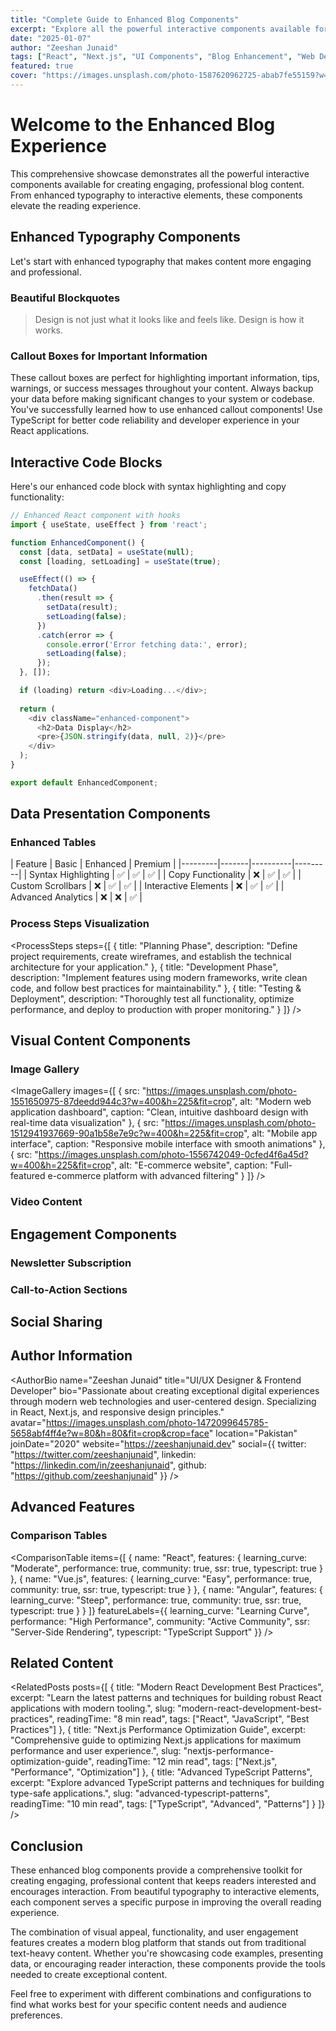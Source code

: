 ```yaml
---
title: "Complete Guide to Enhanced Blog Components"
excerpt: "Explore all the powerful interactive components available for creating engaging, professional blog content with enhanced typography, visual elements, and user engagement features."
date: "2025-01-07"
author: "Zeeshan Junaid"
tags: ["React", "Next.js", "UI Components", "Blog Enhancement", "Web Design"]
featured: true
cover: "https://images.unsplash.com/photo-1587620962725-abab7fe55159?w=800&h=400&fit=crop"
---
```


# Welcome to the Enhanced Blog Experience

This comprehensive showcase demonstrates all the powerful interactive components available for creating engaging, professional blog content. From enhanced typography to interactive elements, these components elevate the reading experience.

<ReadingProgress />

## Enhanced Typography Components

Let's start with enhanced typography that makes content more engaging and professional.

### Beautiful Blockquotes

<Blockquote type="default" author="Steve Jobs">
Design is not just what it looks like and feels like. Design is how it works.
</Blockquote>

### Callout Boxes for Important Information

<Callout type="info" title="Pro Tip">
These callout boxes are perfect for highlighting important information, tips, warnings, or success messages throughout your content.
</Callout>

<Callout type="warning" title="Important Warning">
Always backup your data before making significant changes to your system or codebase.
</Callout>

<Callout type="success" title="Achievement Unlocked">
You've successfully learned how to use enhanced callout components!
</Callout>

<Callout type="tip" title="Development Tip">
Use TypeScript for better code reliability and developer experience in your React applications.
</Callout>

## Interactive Code Blocks

Here's our enhanced code block with syntax highlighting and copy functionality:

```javascript:example.js
// Enhanced React component with hooks
import { useState, useEffect } from 'react';

function EnhancedComponent() {
  const [data, setData] = useState(null);
  const [loading, setLoading] = useState(true);

  useEffect(() => {
    fetchData()
      .then(result => {
        setData(result);
        setLoading(false);
      })
      .catch(error => {
        console.error('Error fetching data:', error);
        setLoading(false);
      });
  }, []);

  if (loading) return <div>Loading...</div>;
  
  return (
    <div className="enhanced-component">
      <h2>Data Display</h2>
      <pre>{JSON.stringify(data, null, 2)}</pre>
    </div>
  );
}

export default EnhancedComponent;
```

## Data Presentation Components

### Enhanced Tables

<SimpleTable>
| Feature | Basic | Enhanced | Premium |
|---------|-------|----------|---------|
| Syntax Highlighting | ✅ | ✅ | ✅ |
| Copy Functionality | ❌ | ✅ | ✅ |
| Custom Scrollbars | ❌ | ✅ | ✅ |
| Interactive Elements | ❌ | ✅ | ✅ |
| Advanced Analytics | ❌ | ❌ | ✅ |
</SimpleTable>

### Process Steps Visualization

<ProcessSteps steps={[
  {
    title: "Planning Phase",
    description: "Define project requirements, create wireframes, and establish the technical architecture for your application."
  },
  {
    title: "Development Phase",
    description: "Implement features using modern frameworks, write clean code, and follow best practices for maintainability."
  },
  {
    title: "Testing & Deployment",
    description: "Thoroughly test all functionality, optimize performance, and deploy to production with proper monitoring."
  }
]} />

## Visual Content Components

### Image Gallery

<ImageGallery images={[
  {
    src: "https://images.unsplash.com/photo-1551650975-87deedd944c3?w=400&h=225&fit=crop",
    alt: "Modern web application dashboard",
    caption: "Clean, intuitive dashboard design with real-time data visualization"
  },
  {
    src: "https://images.unsplash.com/photo-1512941937669-90a1b58e7e9c?w=400&h=225&fit=crop", 
    alt: "Mobile app interface",
    caption: "Responsive mobile interface with smooth animations"
  },
  {
    src: "https://images.unsplash.com/photo-1556742049-0cfed4f6a45d?w=400&h=225&fit=crop",
    alt: "E-commerce website",
    caption: "Full-featured e-commerce platform with advanced filtering"
  }
]} />

### Video Content

<VideoEmbed 
  src="https://player.vimeo.com/video/123456789"
  title="Web Development Best Practices"
  thumbnail="https://images.unsplash.com/photo-1611224923853-80b023f02d71?w=400&h=225&fit=crop"
/>

## Engagement Components

### Newsletter Subscription

<NewsletterSignup 
  title="Stay Updated with Latest Posts"
  description="Get weekly insights about web development, design trends, and technology updates delivered directly to your inbox."
  placeholder="Enter your email address"
  buttonText="Subscribe Now"
/>

### Call-to-Action Sections

<CTABox 
  title="Ready to Start Your Project?"
  description="Let's bring your ideas to life with modern web technologies and exceptional user experience design."
  buttonText="Get Started Today"
  buttonLink="/contact"
  variant="primary"
/>

<CTABox 
  title="Explore My Portfolio"
  description="Check out my latest projects showcasing expertise in React, Next.js, and modern web development."
  buttonText="View Portfolio"
  buttonLink="/portfolio"
  variant="secondary"
/>

## Social Sharing

<SocialShare 
  title="Complete Guide to Enhanced Blog Components"
  url="https://zeeshanjunaid.dev/blog/comprehensive-blog-components-showcase"
  description="Explore all the powerful interactive components for creating engaging blog content."
/>

## Author Information

<AuthorBio 
  name="Zeeshan Junaid"
  title="UI/UX Designer & Frontend Developer"
  bio="Passionate about creating exceptional digital experiences through modern web technologies and user-centered design. Specializing in React, Next.js, and responsive design principles."
  avatar="https://images.unsplash.com/photo-1472099645785-5658abf4ff4e?w=80&h=80&fit=crop&crop=face"
  location="Pakistan"
  joinDate="2020"
  website="https://zeeshanjunaid.dev"
  social={{
    twitter: "https://twitter.com/zeeshanjunaid",
    linkedin: "https://linkedin.com/in/zeeshanjunaid",
    github: "https://github.com/zeeshanjunaid"
  }}
/>

## Advanced Features

### Comparison Tables

<ComparisonTable 
  items={[
    {
      name: "React",
      features: {
        learning_curve: "Moderate",
        performance: true,
        community: true,
        ssr: true,
        typescript: true
      }
    },
    {
      name: "Vue.js",
      features: {
        learning_curve: "Easy",
        performance: true,
        community: true,
        ssr: true,
        typescript: true
      }
    },
    {
      name: "Angular",
      features: {
        learning_curve: "Steep",
        performance: true,
        community: true,
        ssr: true,
        typescript: true
      }
    }
  ]}
  featureLabels={{
    learning_curve: "Learning Curve",
    performance: "High Performance",
    community: "Active Community",
    ssr: "Server-Side Rendering",
    typescript: "TypeScript Support"
  }}
/>

## Related Content

<RelatedPosts posts={[
  {
    title: "Modern React Development Best Practices",
    excerpt: "Learn the latest patterns and techniques for building robust React applications with modern tooling.",
    slug: "modern-react-development-best-practices",
    readingTime: "8 min read",
    tags: ["React", "JavaScript", "Best Practices"]
  },
  {
    title: "Next.js Performance Optimization Guide",
    excerpt: "Comprehensive guide to optimizing Next.js applications for maximum performance and user experience.",
    slug: "nextjs-performance-optimization-guide", 
    readingTime: "12 min read",
    tags: ["Next.js", "Performance", "Optimization"]
  },
  {
    title: "Advanced TypeScript Patterns",
    excerpt: "Explore advanced TypeScript patterns and techniques for building type-safe applications.",
    slug: "advanced-typescript-patterns",
    readingTime: "10 min read",
    tags: ["TypeScript", "Advanced", "Patterns"]
  }
]} />

## Conclusion

These enhanced blog components provide a comprehensive toolkit for creating engaging, professional content that keeps readers interested and encourages interaction. From beautiful typography to interactive elements, each component serves a specific purpose in improving the overall reading experience.

The combination of visual appeal, functionality, and user engagement features creates a modern blog platform that stands out from traditional text-heavy content. Whether you're showcasing code examples, presenting data, or encouraging reader interaction, these components provide the tools needed to create exceptional content.

Feel free to experiment with different combinations and configurations to find what works best for your specific content needs and audience preferences.